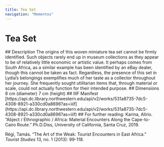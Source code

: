 ```yaml
---
title: Tea Set
navigation: "Mementos"
---
```

# Tea Set
<Viewer options = "showTitle: false" iiifContent="https://api.dc.library.northwestern.edu/api/v2/works/531a8735-7dc5-4308-8921-a330cd0a8696?as=iiif" />
## Description
The origins of this woven miniature tea set cannot be firmly identified. Such objects rarely end up in museum collections as they appear to be of relatively little economic or artistic value. It perhaps comes from South Africa, as a similar example has been identified by an eBay dealer, though this cannot be taken as fact. Regardless, the presence of this set in Lydia’s belongings exemplifies much of her taste as a collector throughout her journey. She frequently sought utilitarian items that, through material or scale, could not actually function for their intended purpose.
## Dimensions
8 cm (diameter)
7 cm (height)
## IIIF Manifest
[https://api.dc.library.northwestern.edu/api/v2/works/531a8735-7dc5-4308-8921-a330cd0a8696?as=iiif](https://api.dc.library.northwestern.edu/api/v2/works/531a8735-7dc5-4308-8921-a330cd0a8696?as=iiif)
## For further reading:
Karina, Alirio. “Abject / Ethnographic / Africa: Material Encounters Along the Cape-to-Cairo Route.” Ph.D.Diss, University of California, Santa Cruz, 2019.

Régi, Tamás. “The Art of the Weak: Tourist Encounters in East Africa.” <i>Tourist Studies</i> 13, no. 1 (2013): 99-118.